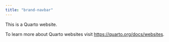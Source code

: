 ```yaml
---
title: "brand-navbar"
---
```


This is a Quarto website.

To learn more about Quarto websites visit <https://quarto.org/docs/websites>.
